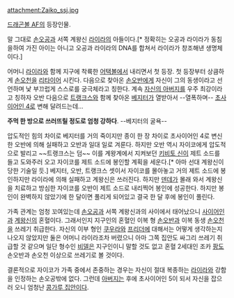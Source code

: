 attachment:Zaiko_ssj.jpg

[[드래곤볼 AF]]의 등장인물.

말 그대로 [[손오공(드래곤볼)|손오공]]과 서쪽 계왕신 [[라이라(드래곤볼)|라이라]]의 아들이다.[* 정확히는 오공과 라이라가 동침을하여 가진 아이는 아니고 오공과 라이라의 DNA를 합쳐서 라이라가 창조해낸 생명체이다.]

어머니 [[라이라(드래곤볼)|라이라]]와 함께 지구에 착륙한 [[어택볼]]에서 내리면서 첫 등장. 첫 등장부터 상큼하게 [[손오천]]을 [[리타이어]] 시킨다. 다음으로 찾아온 [[손오반(2세)|손오반]]에게 자신이 그의 동생이라고 선언하며 낯 부끄럽게 스스로를 궁극체라고 칭한다. 계속 [[손오공(드래곤볼)|자신의 아버지]]를 우주 최강이라고 칭하자 오반 다음으로 [[트랭크스]]와 함께 찾아온 [[베지터]]가 열받아서 --열폭하며-- [[초사이어인 4]]로 변해 달려드는데...

'''주먹 한 방으로 쓰러뜨릴 정도로 엄청 강하다'''. --베지터의 굴욕--

압도적인 힘의 차이로 베지터를 거의 죽이지만 종이 한 장 차이로 초사이어인 4로 변신한 오반에 의해 실패하고 오반과 일대 일로 겨룬다. 하지만 오반 역시 자이코에게 압도적으로 발리고 ~~트랭크스는 덤~~ 이를 계왕계에서 지켜보던 [[키비토신|키비토 신]]이 제트 소드를 들고 도와주러 오고 자이코를 제트 소드에 봉인할 계획을 세운다.[* 아마 선대 계왕신이 당한 기술일 듯.] 베지터, 오반, 트랭크스 셋이서 자이코를 몰아놓고 거의 제트 소드에 봉인하지만 라이라에 의해 실패하고 계왕신은 쓰러진다. 하지만 [[덴데]]가 몰래 와서 계왕신을 치료하고 방심한 자이코를 오반이 제트 소드로 내리찍어 봉인에 성공한다. 하지만 봉인이 완벽하지 않았기에 한 달이면 풀리게 되어있고 결국 한 달 후에 봉인이 풀린다.

가족 관계는 엄청 꼬여있는데 [[손오공(드래곤볼)|손오공]]과 서쪽 계왕신과의 사이에서 태어났으니 [[사이어인]]과 [[계왕신]]의 혼혈이다. 그래서인지 지구인의 혼혈인 이복 형 [[손오반(2세)|손오반]]과 이복 동생 [[손오천]]을 쓰레기 취급한다. 자신의 이부 형인 [[쿠우라]]와 [[프리더]]에 대해서는 어떻게 생각하는지 나오지 않았지만 둘은 어머니 라이라조차 버렸으니 아마 그쪽 집안도 싸그리 쓰레기 취급할 것 같으며 일단 형수인 [[비델]]은 지구인이니 말할 것도 없고 혼혈 2세대인 조카 [[팡(드래곤볼)|팡]]도 손오반과 손오천 이상으로 쓰레기로 볼 것이다.

결론적으로 자이코가 가족 중에서 존중하는 경우는 자신이 절대 복종하는 [[라이라(드래곤볼)|라이라]]와 강함을 인정하는 손오공밖에 없다. 그런데 [[손오공(드래곤볼)|아버지]]는 후에 초사이어인 5이 되서 자신을 잡으러 오니 엄청난 [[콩가루 집안]]이다.
